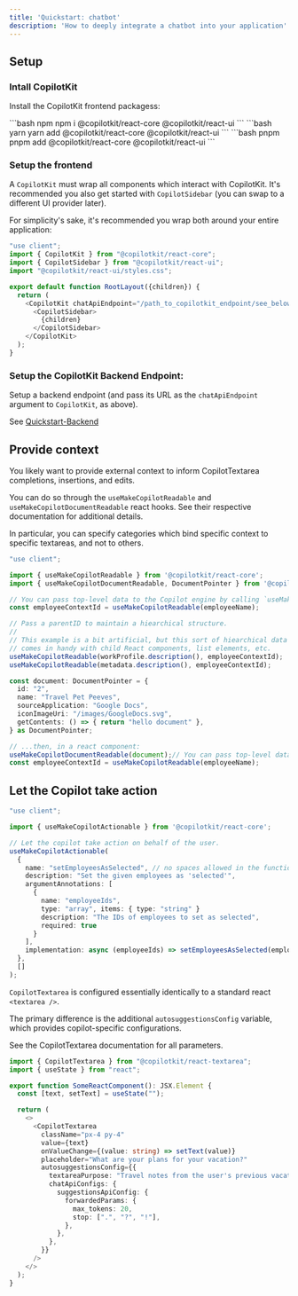 ```yaml
---
title: 'Quickstart: chatbot'
description: 'How to deeply integrate a chatbot into your application'
---
```


## Setup

### Intall CopilotKit

Install the CopilotKit frontend packagess:

<CodeGroup>
  ```bash npm
  npm i @copilotkit/react-core @copilotkit/react-ui
  ``` 
  ```bash yarn
  yarn add @copilotkit/react-core @copilotkit/react-ui
  ```
  ```bash pnpm
  pnpm add @copilotkit/react-core @copilotkit/react-ui
  ```
</CodeGroup>

### Setup the frontend

A `CopilotKit` must wrap all components which interact with CopilotKit.
It's recommended you also get started with `CopilotSidebar` (you can swap to a different UI provider later).

For simplicity's sake, it's recommended you wrap both around your entire application:

```ts
"use client";
import { CopilotKit } from "@copilotkit/react-core";
import { CopilotSidebar } from "@copilotkit/react-ui";
import "@copilotkit/react-ui/styles.css"; 

export default function RootLayout({children}) {
  return (
    <CopilotKit chatApiEndpoint="/path_to_copilotkit_endpoint/see_below">
      <CopilotSidebar>
        {children}
      </CopilotSidebar>
    </CopilotKit>
  );
}
```

### Setup the CopilotKit Backend Endpoint:

Setup a backend endpoint (and pass its URL as the `chatApiEndpoint` argument to `CopilotKit`, as above).

See [Quickstart-Backend](/getting-started/quickstart-backend)


## Provide context
You likely want to provide external context to inform CopilotTextarea completions, insertions, and edits.

You can do so through the `useMakeCopilotReadable` and `useMakeCopilotDocumentReadable` react hooks.
See their respective documentation for additional details.

In particular, you can specify categories which bind specific context to specific textareas, and not to others.

```ts
"use client";

import { useMakeCopilotReadable } from '@copilotkit/react-core';
import { useMakeCopilotDocumentReadable, DocumentPointer } from '@copilotkit/react-document';

// You can pass top-level data to the Copilot engine by calling `useMakeCopilotReadable`.
const employeeContextId = useMakeCopilotReadable(employeeName);

// Pass a parentID to maintain a hiearchical structure.
//
// This example is a bit artificial, but this sort of hiearchical data
// comes in handy with child React components, list elements, etc.
useMakeCopilotReadable(workProfile.description(), employeeContextId);
useMakeCopilotReadable(metadata.description(), employeeContextId);

const document: DocumentPointer = {
  id: "2",
  name: "Travel Pet Peeves",
  sourceApplication: "Google Docs",
  iconImageUri: "/images/GoogleDocs.svg",
  getContents: () => { return "hello document" },
} as DocumentPointer;

// ...then, in a react component:
useMakeCopilotDocumentReadable(document);// You can pass top-level data to the Copilot engine by calling `useMakeCopilotReadable`.
const employeeContextId = useMakeCopilotReadable(employeeName);
```


## Let the Copilot take action
```ts
"use client";

import { useMakeCopilotActionable } from '@copilotkit/react-core';

// Let the copilot take action on behalf of the user.
useMakeCopilotActionable(
  {
    name: "setEmployeesAsSelected", // no spaces allowed in the function name
    description: "Set the given employees as 'selected'",
    argumentAnnotations: [
      {
        name: "employeeIds",
        type: "array", items: { type: "string" }
        description: "The IDs of employees to set as selected",
        required: true
      }
    ],
    implementation: async (employeeIds) => setEmployeesAsSelected(employeeIds),
  },
  []
);
```

`CopilotTextarea` is configured essentially identically to a standard react `<textarea />`.

The primary difference is the additional `autosuggestionsConfig` variable, which provides copilot-specific configurations.

See the CopilotTextarea documentation for all parameters. 

```ts
import { CopilotTextarea } from "@copilotkit/react-textarea";
import { useState } from "react";

export function SomeReactComponent(): JSX.Element {
  const [text, setText] = useState("");

  return (
    <>
      <CopilotTextarea
        className="px-4 py-4"
        value={text}
        onValueChange={(value: string) => setText(value)}
        placeholder="What are your plans for your vacation?"
        autosuggestionsConfig={{
          textareaPurpose: "Travel notes from the user's previous vacations. Likely written in a colloquial style, but adjust as needed.",
          chatApiConfigs: {
            suggestionsApiConfig: {
              forwardedParams: {
                max_tokens: 20,
                stop: [".", "?", "!"],
              },
            },
          },
        }}
      />
    </>
  );
}
```

